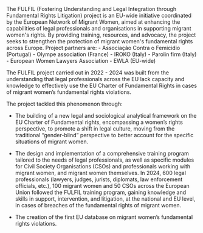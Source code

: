 
<Project>
The FULFIL (Fostering Understanding and Legal Integration through Fundamental Rights Litigation) project is an EU-wide initiative coordinated by the European Network of Migrant Women, aimed at enhancing the capabilities of legal professionals and organisations in supporting migrant women's rights. By providing training, resources, and advocacy, the project seeks to strengthen the protection of migrant women's fundamental rights across Europe. Project partners are:
- Associação Contra o Femicidio (Portugal)
- Olympe association (France)
- IROKO (Italy)
- Parolin firm (Italy)
- European Women Lawyers Association - EWLA (EU-wide)

The FULFIL project carried out in 2022 - 2024 was built from the understanding that legal professionals across the EU lack capacity and knowledge to effectively use the EU Charter of Fundamental Rights in cases of migrant women’s fundamental rights violations.

The project tackled this phenomenon through:

- The building of a new legal and sociological analytical framework on the EU Charter of Fundamental rights, encompassing a women’s rights perspective, to promote a shift in legal culture, moving from the traditional “gender-blind” perspective to better account for the specific situations of migrant women.

- The design and implementation of a comprehensive training program tailored to the needs of legal professionals, as well as specific modules for Civil Society Organisations (CSOs) and professionals working with migrant women, and migrant women themselves. In 2024, 600 legal professionals (lawyers, judges, jurists, diplomats, law enforcement officials, etc.), 100 migrant women and 50 CSOs across the European Union followed the FULFIL training program, gaining knowledge and skills in support, intervention, and litigation, at the national and EU level, in cases of breaches of the fundamental rights of migrant women.

- The creation of the first EU database on migrant women’s fundamental rights violations.

</Project>
